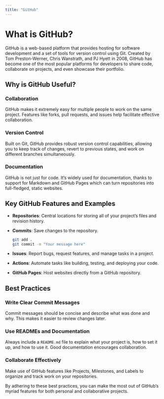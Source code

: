 ```yaml
---
title: "GitHub"
---
```


# What is GitHub?

GitHub is a web-based platform that provides hosting for software development and a set of tools for version control using Git. Created by Tom Preston-Werner, Chris Wanstrath, and PJ Hyett in 2008, GitHub has become one of the most popular platforms for developers to share code, collaborate on projects, and even showcase their portfolio.

## Why is GitHub Useful?

### Collaboration
GitHub makes it extremely easy for multiple people to work on the same project. Features like forks, pull requests, and issues help facilitate effective collaboration.

### Version Control
Built on Git, GitHub provides robust version control capabilities, allowing you to keep track of changes, revert to previous states, and work on different branches simultaneously.

### Documentation
GitHub is not just for code. It's widely used for documentation, thanks to support for Markdown and GitHub Pages which can turn repositories into full-fledged, static websites.

## Key GitHub Features and Examples

- **Repositories**: Central locations for storing all of your project's files and revision history.
  
- **Commits**: Save changes to the repository.

    ```bash
    git add .
    git commit -m "Your message here"
    ```

- **Issues**: Report bugs, request features, and manage tasks in a project.

- **Actions**: Automate tasks like building, testing, and deploying your code.

- **GitHub Pages**: Host websites directly from a GitHub repository.

## Best Practices

### Write Clear Commit Messages
Commit messages should be concise and describe what was done and why. This makes it easier to review changes later.

### Use READMEs and Documentation
Always include a `README.md` file to explain what your project is, how to set it up, and how to use it. Good documentation encourages collaboration.

### Collaborate Effectively
Make use of GitHub features like Projects, Milestones, and Labels to organize and track work on your repositories.

By adhering to these best practices, you can make the most out of GitHub’s myriad features for both personal and collaborative projects.
